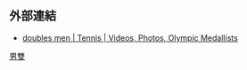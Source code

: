 <noinclude>{{noteTA|G1=Tennis}}</noinclude>{{Navbox
| name = 奧運網球男雙金牌
| title = [[File:Olympic rings.svg|30px]] [[奧林匹克運動會網球比賽]]－男子雙打金牌（1988年以後）
| titlestyle=background:gold;
| liststyle = text-align:left;
| listclass = plainlist
| list1 = {{div col|colwidth=20em}}
*[[1988年夏季奧林匹克運動會網球比賽|1988]]：{{flagicon|USA}} [[:en:Ken Flach|Flach]]/[[:en:Robert Seguso|Seguso]] 
*[[1992年夏季奧林匹克運動會網球比賽|1992]]：{{flagicon|GER}} [[鲍里斯·贝克尔|贝克尔]]/[[米夏埃尔·施蒂希|施蒂希]] 
*[[1996年夏季奧林匹克運動會網球比賽|1996]]：{{flagicon|AUS}} [[托德·伍德布里奇|-{zh-hans:伍德布里奇;zh-hk:胡比治;zh-tw:伍德布里奇;}-]]/[[馬克·伍德福德|-{zh-hans:伍德福德;zh-hk:胡霍特;zh-tw:伍德福德;}-]] 
*[[2000年夏季奧林匹克運動會網球比賽|2000]]：{{flagicon|CAN}} [[:en:Sébastien Lareau|Lareau]]/[[丹尼尔·内斯特|内斯特]] 
*[[2004年夏季奧林匹克運動會網球比賽|2004]]：{{flagicon|CHI}} [[費爾南多·岡薩雷斯|-{zh-cn:冈萨雷斯; zh-hk:干沙里斯; zh-tw:岡薩雷斯}-]]/[[尼古拉斯·马苏|马苏]] 
*[[2008年夏季奧林匹克運動會網球比賽—男子雙打|2008]]：{{flagicon|SUI}} [[罗杰·费德勒|费德勒]]/[[斯坦·瓦林卡|瓦林卡]] 
*[[2012年夏季奧林匹克運動會網球男子雙打比賽|2012]]：{{flagicon|USA}} [[鲍勃·布赖恩]]/[[迈克·布赖恩]]
*[[2016年夏季奧林匹克運動會網球男子雙打比賽|2016]]：{{flagicon|ESP}} [[馬克·洛佩斯|洛佩斯]]/[[拉斐爾·納達爾|納達爾]] 
*[[2020年夏季奧林匹克運動會網球男子雙打比賽|2020]]：{{flagicon|CRO}} [[尼克拉·梅克蒂奇|梅克蒂奇]]/[[马特·帕维奇|帕维奇]]
{{div col end}}
}}<noinclude>
== 外部連結 ==
* {{en icon}} [http://www.olympic.org/tennis-doubles-men doubles men | Tennis | Videos, Photos, Olympic Medallists]

[[Category:奧林匹克運動會網球比賽冠軍模板|男雙]]
</noinclude>